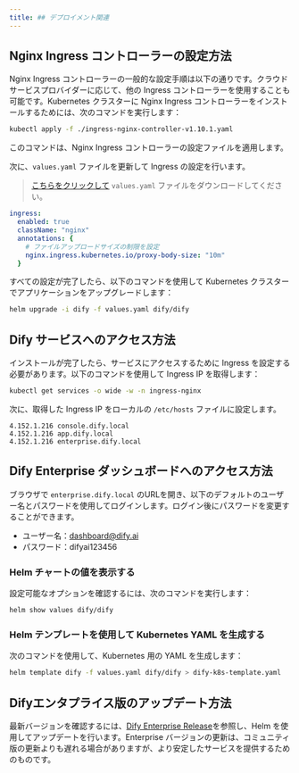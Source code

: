 ```yaml
---
title: ## デプロイメント関連
---
```


## Nginx Ingress コントローラーの設定方法

Nginx Ingress コントローラーの一般的な設定手順は以下の通りです。クラウドサービスプロバイダーに応じて、他の Ingress コントローラーを使用することも可能です。Kubernetes クラスターに Nginx Ingress コントローラーをインストールするためには、次のコマンドを実行します：

```bash
kubectl apply -f ./ingress-nginx-controller-v1.10.1.yaml
```

このコマンドは、Nginx Ingress コントローラーの設定ファイルを適用します。

次に、`values.yaml` ファイルを更新して Ingress の設定を行います。

> [こちらをクリックして](/assets/values.yaml) `values.yaml` ファイルをダウンロードしてください。

```yaml
ingress:
  enabled: true
  className: "nginx"
  annotations: {
    # ファイルアップロードサイズの制限を設定
    nginx.ingress.kubernetes.io/proxy-body-size: "10m"
  }
```

すべての設定が完了したら、以下のコマンドを使用して Kubernetes クラスターでアプリケーションをアップグレードします：

```bash
helm upgrade -i dify -f values.yaml dify/dify
```

## Dify サービスへのアクセス方法

インストールが完了したら、サービスにアクセスするために Ingress を設定する必要があります。以下のコマンドを使用して Ingress IP を取得します：

```bash
kubectl get services -o wide -w -n ingress-nginx
```

次に、取得した Ingress IP をローカルの `/etc/hosts` ファイルに設定します。

```
4.152.1.216 console.dify.local
4.152.1.216 app.dify.local
4.152.1.216 enterprise.dify.local
```

## Dify Enterprise ダッシュボードへのアクセス方法

ブラウザで `enterprise.dify.local` のURLを開き、以下のデフォルトのユーザー名とパスワードを使用してログインします。ログイン後にパスワードを変更することができます。

- ユーザー名：dashboard@dify.ai
- パスワード：difyai123456

### Helm チャートの値を表示する

設定可能なオプションを確認するには、次のコマンドを実行します：

```bash
helm show values dify/dify
```

### Helm テンプレートを使用して Kubernetes YAML を生成する

次のコマンドを使用して、Kubernetes 用の YAML を生成します：

```bash
helm template dify -f values.yaml dify/dify > dify-k8s-template.yaml
```

## Difyエンタプライス版のアップデート方法

最新バージョンを確認するには、[Dify Enterprise Release](https://langgenius.github.io/dify-helm/#/)を参照し、Helm を使用してアップデートを行います。Enterprise バージョンの更新は、コミュニティ版の更新よりも遅れる場合がありますが、より安定したサービスを提供するためのものです。
